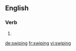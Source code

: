 
==English==

===Verb===
{{head|en}}

# {{present participle of|swipe}}

[[de:swiping]]
[[fr:swiping]]
[[vi:swiping]]